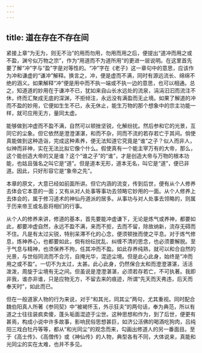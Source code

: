 ```yaml
---
---
---
```

title: 道在存在不存在间
---




紧接上章“为无为，则无不治”的用而勿用，勿用而用之后，便提出“道冲而用之或不盈，渊兮似万物之宗”，作为“用道而不为道所用”的更进一层说明。在这里首先要了解“冲”字与“盈”字是对等性的。“冲”字在《老子》这一章句中的意思，应该作为冲和谦虚的“谦冲”解释。换言之，冲，便是虚而不满，同时有源远流长、绵绵不绝的涵义。如果解释“冲”便是用中而不执一端或不执一边的意思，也可以相通。总之，知道道的妙用在于谦冲不已，犹如来自山长水远处的流泉，涓涓汩汩而流注不休，终而汇聚成无底的深渊，不拒倾注，永远没有满盈而无止境。如果了解道的冲而不盈的妙用，它便如生生不已，永无休止，能生万物的那个想象中的宗主功能一样，就可应用无方，量同太虚。

能够做到冲虚而不盈不满，自然可以顿挫坚锐，化解纷扰。然后参和它的光景，互同它的尘象。但它依然是澄澄湛湛，和而不杂，同而不流的若存若亡于其间。倘使真能做到这种造诣，完成这种素养，便无法知道它究竟是“谁”之子？似人而非人，似神而非神，实在无法比拟它像个什么。假使真有一个能主宰万有的大帝，那么，这个能创造大帝的又是谁？这个“谁之子”的“谁”，才是创造大帝与万物的根本功能，也姑且强名之叫它是“道”。但是道本无形，道本无名，叫它是“道”，便已非道。因此，只好形容它是“象帝之先”。

本章的原文，大意已经如前面所讲。但它内涵的流变，传到后世，便有从个人修养去体会它本意的一面；又有从对人处事等事功去领略它妙用的一面。从个人修养上去体会的，属于修习道术的神仙丹道派的居多。从事功与对人处事去领略的，则属于历来帝王或名臣将相们的行事。

从个人的修养来讲，修道的基本，首先要能冲虚谦下，无论是炼气或养神，都要如此，都要冲虚自然，永远不盈不满，来而不拒，去而不留，除故纳新，流存无碍而不住。凡是有太过尖锐，特别呆滞不化的心念，便须顿挫而使之平息。对于炼气修息，炼神养心，也都要如此，倘有纷纭扰乱、纠缠不清的思念，也必须要解脱。至于气息与精神，也须保养不拘，任其冲而不盈。如此存养纯熟，就可以和合自然的光景，与世俗同流而不合污，自掩光华，混迹尘境。但是此心此身，始终是“冲而用之或不盈”。一切不为太过，太甚。此心此身，仍然保合太和而澄澄湛湛，活活泼泼，周旋于尘境有无之间。但虽说是澄澄湛湛，必须若存若亡，不可执著。我即非我，谁亦非谁，只是应物无方，不留去来的痕迹，所谓“先天而天弗违，后天而奉天时”，如此而已。

但在一般道家人物的行为来说，对于“和其光，同其尘”两句，尤其重视。同时配合魏伯阳真人所著《参同契》中“被褐怀玉，外示狂夫”的两句话，奉为典范，所以有道之士往往装疯卖傻，蓬头垢面混迹于尘世。这种思想和作为，到了后世，便更有甚焉，构成小说中许多故事，影响民俗思想甚巨，如济公活佛的喝酒吃狗肉，吕纯阳三戏白牡丹等等，都从“和光同尘”的观念而来，勾画出修道人的另一番面目。至于《高士传》、《高僧传》或《神仙传》的人物，典型各有不同，大体说来，真能和光同尘的实在太难，也并不多见。